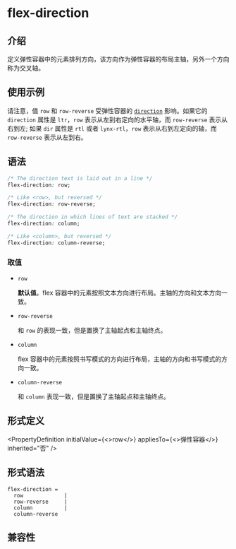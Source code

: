 # flex-direction

## 介绍

定义弹性容器中的元素排列方向，该方向作为弹性容器的布局主轴，另外一个方向称为交叉轴。

## 使用示例


<Go
  example="css-api"
  defaultFile="src/flex-direction/App.tsx"
  img="/assets/doc/css/flex-direction.jpg"
  entry="src/flex-direction"
  defaultEntryFile="dist/flex-direction.lynx.bundle"
/>

请注意，值 `row` 和 `row-reverse` 受弹性容器的 [`direction`](./direction.html) 影响。如果它的 `direction` 属性是 `ltr`，`row` 表示从左到右定向的水平轴，而 `row-reverse` 表示从右到左; 如果 `dir` 属性是 `rtl` 或者 `lynx-rtl`，`row` 表示从右到左定向的轴，而 `row-reverse` 表示从左到右。

## 语法

```css
/* The direction text is laid out in a line */
flex-direction: row;

/* Like <row>, but reversed */
flex-direction: row-reverse;

/* The direction in which lines of text are stacked */
flex-direction: column;

/* Like <column>, but reversed */
flex-direction: column-reverse;
```

### 取值

- `row`

  **默认值**。flex 容器中的元素按照文本方向进行布局。主轴的方向和文本方向一致。

- `row-reverse`

  和 `row` 的表现一致，但是置换了主轴起点和主轴终点。

- `column`

  flex 容器中的元素按照书写模式的方向进行布局，主轴的方向和书写模式的方向一致。

- `column-reverse`

  和 `column` 表现一致，但是置换了主轴起点和主轴终点。

## 形式定义


<PropertyDefinition
  initialValue={<>row</>}
  appliesTo={<>弹性容器</>}
  inherited="否"
/>

## 形式语法

```
flex-direction =
  row             |
  row-reverse     |
  column          |
  column-reverse
```

## 兼容性


<LegacyCompatTable metadata="css/properties/flex-direction" />
